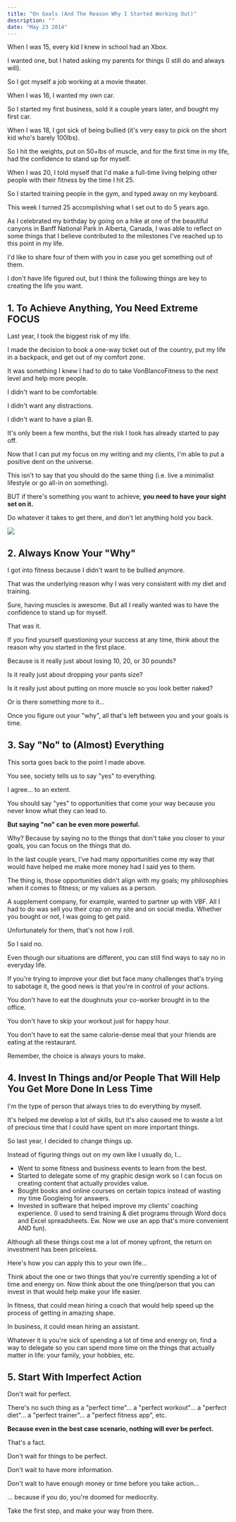 ```yaml
---
title: "On Goals (And The Reason Why I Started Working Out)"
description: ""
date: "May 23 2014"
---
```


When I was 15, every kid I knew in school had an Xbox.

I wanted one, but I hated asking my parents for things (I still do and always will).

So I got myself a job working at a movie theater.

When I was 16, I wanted my own car.

So I started my first business, sold it a couple years later, and bought my first car.

When I was 18, I got sick of being bullied (it's very easy to pick on the short kid who's barely 100lbs).

So I hit the weights, put on 50+lbs of muscle, and for the first time in my life, had the confidence to stand up for myself.

When I was 20, I told myself that I'd make a full-time living helping other people with their fitness by the time I hit 25.

So I started training people in the gym, and typed away on my keyboard.

This week I turned 25 accomplishing what I set out to do 5 years ago.

As I celebrated my birthday by going on a hike at one of the beautiful canyons in Banff National Park in Alberta, Canada, I was able to reflect on some things that I believe contributed to the milestones I've reached up to this point in my life.

I'd like to share four of them with you in case you get something out of them.

I don't have life figured out, but I think the following things are key to creating the life you want.

## 1\. To Achieve Anything, You Need Extreme FOCUS

Last year, I took the biggest risk of my life.

I made the decision to book a one-way ticket out of the country, put my life in a backpack, and get out of my comfort zone.

It was something I knew I had to do to take VonBlancoFitness to the next level and help more people.

I didn't want to be comfortable.

I didn't want any distractions.

I didn't want to have a plan B.

It's only been a few months, but the risk I took has already started to pay off.

Now that I can put my focus on my writing and my clients, I'm able to put a positive dent on the universe.

This isn't to say that you should do the same thing (i.e. live a minimalist lifestyle or go all-in on something).

BUT if there's something you want to achieve, **you need to have your sight set on it.**

Do whatever it takes to get there, and don't let anything hold you back.

<MediaWide>

![](/img/focus-acronym.jpg)

</MediaWide>


## 2\. Always Know Your "Why"

I got into fitness because I didn't want to be bullied anymore.

That was the underlying reason why I was very consistent with my diet and training.

Sure, having muscles is awesome. But all I really wanted was to have the confidence to stand up for myself.

That was it.

If you find yourself questioning your success at any time, think about the reason why you started in the first place.

Because is it really just about losing 10, 20, or 30 pounds?

Is it really just about dropping your pants size?

Is it really just about putting on more muscle so you look better naked?

Or is there something more to it…

Once you figure out your "why", all that's left between you and your goals is time.

## 3\. Say "No" to (Almost) Everything

This sorta goes back to the point I made above.

You see, society tells us to say "yes" to everything.

I agree… to an extent.

You should say "yes" to opportunities that come your way because you never know what they can lead to.

**But saying "no" can be even more powerful.**

Why? Because by saying no to the things that don't take you closer to your goals, you can focus on the things that do.

In the last couple years, I've had many opportunities come my way that would have helped me make more money had I said yes to them.

The thing is, those opportunities didn't align with my goals; my philosophies when it comes to fitness; or my values as a person.

A supplement company, for example, wanted to partner up with VBF. All I had to do was sell you their crap on my site and on social media. Whether you bought or not, I was going to get paid.

Unfortunately for them, that's not how I roll.

So I said no.

Even though our situations are different, you can still find ways to say no in everyday life.

If you're trying to improve your diet but face many challenges that's trying to sabotage it, the good news is that you're in control of your actions.

You don't have to eat the doughnuts your co-worker brought in to the office.

You don't have to skip your workout just for happy hour.

You don't have to eat the same calorie-dense meal that your friends are eating at the restaurant.

Remember, the choice is always yours to make.

## 4\. Invest In Things and/or People That Will Help You Get More Done In Less Time

I'm the type of person that always tries to do everything by myself.

It's helped me develop a lot of skills, but it's also caused me to waste a lot of precious time that I could have spent on more important things.

So last year, I decided to change things up.

Instead of figuring things out on my own like I usually do, I…

* Went to some fitness and business events to learn from the best.
* Started to delegate some of my graphic design work so I can focus on creating content that actually provides value.
* Bought books and online courses on certain topics instead of wasting my time Googleing for answers.
* Invested in software that helped improve my clients' coaching experience. (I used to send training & diet programs through Word docs and Excel spreadsheets. Ew. Now we use an app that's more convenient AND fun).

Although all these things cost me a lot of money upfront, the return on investment has been priceless.

Here's how _you_ can apply this to your own life…

Think about the one or two things that you're currently spending a lot of time and energy on. Now think about the one thing/person that you can invest in that would help make your life easier.

In fitness, that could mean hiring a coach that would help speed up the process of getting in amazing shape.

In business, it could mean hiring an assistant.

Whatever it is you're sick of spending a lot of time and energy on, find a way to delegate so you can spend more time on the things that actually matter in life: your family, your hobbies, etc.

## 5\. Start With Imperfect Action

Don't wait for perfect.

There's no such thing as a "perfect time"… a "perfect workout"… a "perfect diet"… a "perfect trainer"… a "perfect fitness app", etc.

**Because even in the best case scenario, nothing will ever be perfect.**

That's a fact.

Don't wait for things to be perfect.

Don't wait to have more information.

Don't wait to have enough money or time before you take action…

… because if you do, you're doomed for mediocrity.

Take the first step, and make your way from there.